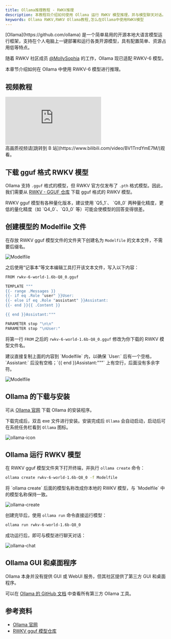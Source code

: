 ```yaml
---
title: Ollama推理教程 - RWKV推理
description: 本教程将介绍如何使用 Ollama 运行 RWKV 模型推理，并与模型聊天对话。
keywords: Ollama RWKV,RWKV Ollama教程,怎么在Ollama中使用RWKV模型
---
```



<Callout type="info" emoji="ℹ️">
[Ollama](https://github.com/ollama) 是一个简单易用的开源本地大语言模型运行框架，支持在个人电脑上一键部署和运行各类开源模型，具有配置简单、资源占用低等特点。
</Callout>

随着 RWKV 社区成员 [@MollySophia](https://github.com/MollySophia) 的工作，Ollama 现已适配 RWKV-6 模型。

本章节介绍如何在 Ollama 中使用 RWKV-6 模型进行推理。

## 视频教程

<div className="iframe-container">
 <iframe 
 src="https://player.bilibili.com/player.html?isOutside=true&aid=113790360225173&bvid=BV1TrrdYmE7M&cid=27756529920&poster=1&p=0&high_quality=1&autoplay=0"
 scrolling="no"
 frameBorder="0"
 allowfullscreen={true}
 sandbox="allow-top-navigation allow-same-origin allow-forms allow-scripts"
>
</iframe>
</div>
<Callout type="info" emoji="ℹ️">
高画质视频请[跳转到 B 站](https://www.bilibili.com/video/BV1TrrdYmE7M/)观看。
</Callout>

## 下载 gguf 格式 RWKV 模型

Ollama 支持 `.gguf` 格式的模型，但 RWKV 官方仅发布了 `.pth` 格式模型。因此，我们需要从 [RWKV - GGUF 仓库](https://hf-mirror.com/latestissue) 下载 gguf 格式的 RWKV 模型。

<Callout type="warning" emoji="⚠️">
RWKV gguf 模型有各种量化版本，建议使用 `Q5_1`、 `Q8_0` 两种量化精度，更低的量化精度（如 `Q4_0`、`Q3_0` 等）可能会使模型的回答变得很差。
</Callout>

## 创建模型的 Modelfile 文件

在存放 RWKV gguf 模型文件的文件夹下创建名为 `Modelfile` 的文本文件，不需要后缀名。

![Modelfile](./imgs/ollama-Modelfile.png)

之后使用“记事本”等文本编辑工具打开该文本文件，写入以下内容：

```bash copy
FROM rwkv-6-world-1.6b-Q8_0.gguf

TEMPLATE """
{{- range .Messages }}
{{- if eq .Role "user" }}User: 
{{- else if eq .Role "assistant" }}Assistant:
{{- end }}{{ .Content }}

{{ end }}Assistant:"""

PARAMETER stop "\n\n"
PARAMETER stop "\nUser:"
```

将第一行 `FROM` 之后的 `rwkv-6-world-1.6b-Q8_0.gguf` 修改为你下载的 RWKV 模型文件名。

<Callout type="warning" emoji="⚠️">
建议直接复制上面的内容到 `Modelfile` 内，以确保 `User:` 后有一个空格， `Assistant:` 后没有空格；`{{ end }}Assistant:"""` 上有空行，后面没有多余字符。
</Callout>

![Modelfile](./imgs/ollama-Modelfile-content.png)

## Ollama 的下载与安装

可从 [Ollama 官网](https://ollama.com/) 下载 Ollama 的安装程序。

下载完成后，双击 exe 文件进行安装。安装完成后 `Ollama` 会自动启动，启动后可在系统任务栏看到 `Ollama` 图标。

![ollama-icon](./imgs/ollama-icon.png)

## Ollama 运行 RWKV 模型

在 RWKV gguf 模型文件夹下打开终端，并执行 `ollama create` 命令：

``` bash copy
ollama create rwkv-6-world-1.6b-Q8_0 -f Modelfile
```
<Callout type="info" emoji="ℹ️">
将 `ollama create` 后面的模型名称改成你本地的 RWKV 模型，与 `Modelfile` 中的模型名称保持一致。
</Callout>

![ollama-create](./imgs/ollama-create.png)

创建完毕后，使用 `ollama run` 命令直接运行模型：

``` bash copy
ollama run rwkv-6-world-1.6b-Q8_0
```

成功运行后，即可与模型进行聊天对话：

![ollama-chat](./imgs/ollama-chat.png)

## Ollama GUI 和桌面程序

Ollama 本身并没有提供 GUI 或 WebUI 服务，但其社区提供了第三方 GUI 和桌面程序。

可以在 [Ollama 的 GitHub 文档](https://github.com/ollama/ollama?tab=readme-ov-file#web--desktop) 中查看所有第三方 Ollama 工具。

## 参考资料

- [Ollama 官网](https://ollama.com/)
- [RWKV gguf 模型仓库](https://huggingface.co/latestissue)